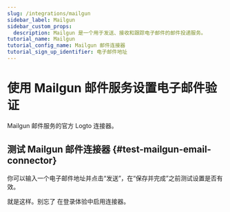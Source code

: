```yaml
---
slug: /integrations/mailgun
sidebar_label: Mailgun
sidebar_custom_props:
  description: Mailgun 是一个用于发送、接收和跟踪电子邮件的邮件投递服务。
tutorial_name: Mailgun
tutorial_config_name: Mailgun 邮件连接器
tutorial_sign_up_identifier: 电子邮件地址
---
```




# 使用 Mailgun 邮件服务设置电子邮件验证

Mailgun 邮件服务的官方 Logto 连接器。

<GuideTip />

<Integration />

## 测试 Mailgun 邮件连接器 \{#test-mailgun-email-connector}

你可以输入一个电子邮件地址并点击“发送”，在“保存并完成”之前测试设置是否有效。

就是这样。别忘了 <MainSiteUrl href="/connectors/email-connectors/#enable-email-sign-up-or-sign-in">在登录体验中启用连接器</MainSiteUrl>。
